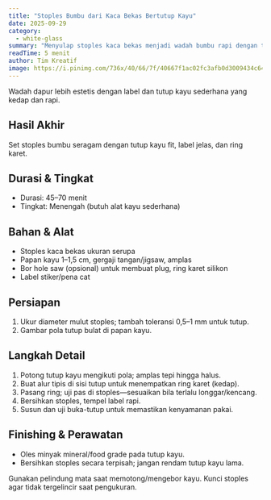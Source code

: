 ```yaml
---
title: "Stoples Bumbu dari Kaca Bekas Bertutup Kayu"
date: 2025-09-29
category:
  - white-glass
summary: "Menyulap stoples kaca bekas menjadi wadah bumbu rapi dengan tutup kayu custom."
readTime: 5 menit
author: Tim Kreatif
image: https://i.pinimg.com/736x/40/66/7f/40667f1ac02fc3afb0d3009434c64c25.jpg
---
```


Wadah dapur lebih estetis dengan label dan tutup kayu sederhana yang kedap dan rapi.

## Hasil Akhir

Set stoples bumbu seragam dengan tutup kayu fit, label jelas, dan ring karet.

## Durasi & Tingkat

- Durasi: 45–70 menit
- Tingkat: Menengah (butuh alat kayu sederhana)

## Bahan & Alat

- Stoples kaca bekas ukuran serupa
- Papan kayu 1–1,5 cm, gergaji tangan/jigsaw, amplas
- Bor hole saw (opsional) untuk membuat plug, ring karet silikon
- Label stiker/pena cat

## Persiapan

1. Ukur diameter mulut stoples; tambah toleransi 0,5–1 mm untuk tutup.
2. Gambar pola tutup bulat di papan kayu.

## Langkah Detail

1. Potong tutup kayu mengikuti pola; amplas tepi hingga halus.
2. Buat alur tipis di sisi tutup untuk menempatkan ring karet (kedap).
3. Pasang ring; uji pas di stoples—sesuaikan bila terlalu longgar/kencang.
4. Bersihkan stoples, tempel label rapi.
5. Susun dan uji buka-tutup untuk memastikan kenyamanan pakai.

## Finishing & Perawatan

- Oles minyak mineral/food grade pada tutup kayu.
- Bersihkan stoples secara terpisah; jangan rendam tutup kayu lama.

<TipBox title="Keamanan">
  Gunakan pelindung mata saat memotong/mengebor kayu. Kunci stoples agar tidak
  tergelincir saat pengukuran.
</TipBox>
